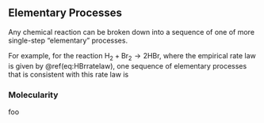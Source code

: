 ## Elementary Processes

Any chemical reaction can be broken down into a sequence of one of more single-step &ldquo;elementary&rdquo; processes.

For example, for the reaction $\mathrm{H}_2 + \mathrm{Br}_2 \longrightarrow 2\mathrm{HBr}$, where the empirical rate law is given by \@ref(eq:HBrratelaw), one sequence of elementary processes that is consistent with this rate law is

\begin{eqnarray}
\mathrm{Br}_2 & \longrightarrow & \mathrm{Br} + \mathrm{Br} \\
\mathrm{Br} + \mathrm{H}_2 & \longrightarrow & \mathrm{H} + \mathrm{HBr} \\
\mathrm{H} + \mathrm{Br}_2 & \longrightarrow & \mathrm{Br} + \mathrm{HBr} \\
\mathrm{Br} + \mathrm{Br} & \longrightarrow & \mathrm{Br}_2
\end{eqnarray}

### Molecularity

foo
